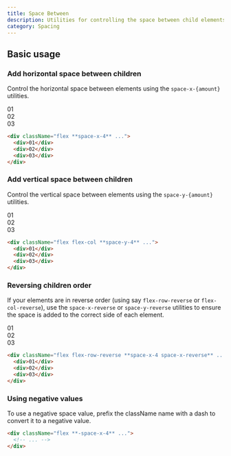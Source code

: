 ```yaml
---
title: Space Between
description: Utilities for controlling the space between child elements.
category: Spacing
---
```



## Basic usage

### Add horizontal space between children

Control the horizontal space between elements using the `space-x-{amount}` utilities.

<Example>
  <div className="flex justify-start font-mono text-white text-sm font-bold leading-6">
    <div className="flex space-x-4 bg-stripes-fuchsia rounded-lg">
      <div className="w-14 h-14 flex items-center justify-center shadow-lg rounded-lg bg-fuchsia-500">
        01
      </div>
      <div className="w-14 h-14 flex items-center justify-center shadow-lg rounded-lg bg-fuchsia-500">
        02
      </div>
      <div className="w-14 h-14 flex items-center justify-center shadow-lg rounded-lg bg-fuchsia-500">
        03
      </div>
    </div>
  </div>
</Example>

```html
<div className="flex **space-x-4** ...">
  <div>01</div>
  <div>02</div>
  <div>03</div>
</div>
```

### Add vertical space between children

Control the vertical space between elements using the `space-y-{amount}` utilities.

<Example>
  <div className="flex flex-col justify-center text-center w-full font-mono text-white text-sm font-bold leading-6">
    <div className="flex flex-col space-y-4 bg-stripes-indigo rounded-lg">
      <div className="p-4 flex items-center justify-center shadow-lg rounded-lg bg-indigo-500">
        01
      </div>
      <div className="p-4 flex items-center justify-center shadow-lg rounded-lg bg-indigo-500">
        02
      </div>
      <div className="p-4 flex items-center justify-center shadow-lg rounded-lg bg-indigo-500">
        03
      </div>
    </div>
  </div>
</Example>

```html
<div className="flex flex-col **space-y-4** ...">
  <div>01</div>
  <div>02</div>
  <div>03</div>
</div>
```

### Reversing children order

If your elements are in reverse order (using say `flex-row-reverse` or `flex-col-reverse`), use the `space-x-reverse` or `space-y-reverse` utilities to ensure the space is added to the correct side of each element.

<Example>
  <div className="flex justify-end font-mono text-white text-sm font-bold leading-6">
    <div className="flex flex-row-reverse space-x-4 space-x-reverse bg-stripes-cyan rounded-lg">
      <div className="w-14 h-14 flex items-center justify-center shadow-lg rounded-lg bg-cyan-500">
        01
      </div>
      <div className="w-14 h-14 flex items-center justify-center shadow-lg rounded-lg bg-cyan-500">
        02
      </div>
      <div className="w-14 h-14 flex items-center justify-center shadow-lg rounded-lg bg-cyan-500">
        03
      </div>
    </div>
  </div>
</Example>

```html
<div className="flex flex-row-reverse **space-x-4 space-x-reverse** ...">
  <div>01</div>
  <div>02</div>
  <div>03</div>
</div>
```

### Using negative values

To use a negative space value, prefix the className name with a dash to convert it to a negative value.

```html
<div className="flex **-space-x-4** ...">
  <!-- ... -->
</div>
```
